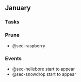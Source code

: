## January

### Tasks

:::panel-tabset

### Prune

- @sec-raspberry

:::

### Events

- @sec-hellebore start to appear
- @sec-snowdrop start to appear
